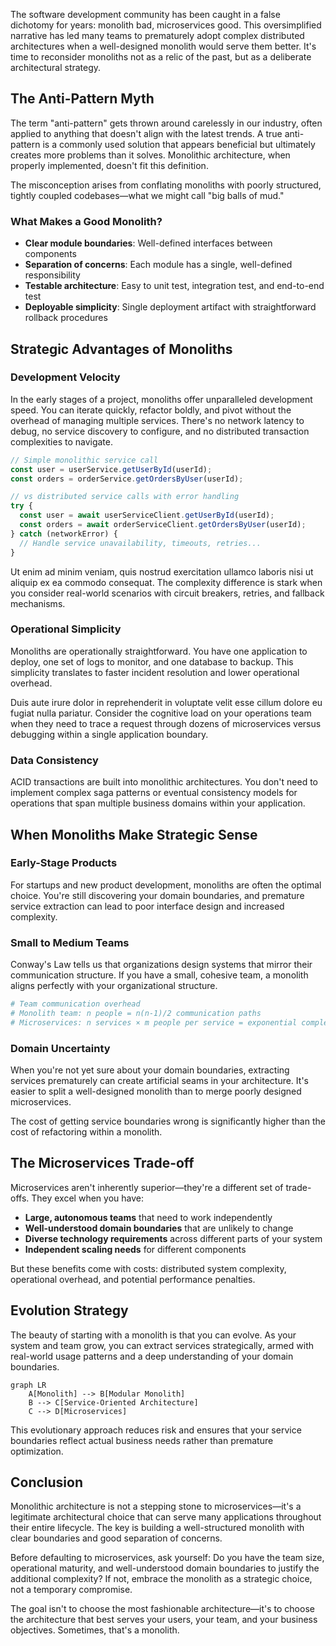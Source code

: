 
The software development community has been caught in a false dichotomy for years: monolith bad, microservices good. This oversimplified narrative has led many teams to prematurely adopt complex distributed architectures when a well-designed monolith would serve them better. It's time to reconsider monoliths not as a relic of the past, but as a deliberate architectural strategy.

## The Anti-Pattern Myth

The term "anti-pattern" gets thrown around carelessly in our industry, often applied to anything that doesn't align with the latest trends. A true anti-pattern is a commonly used solution that appears beneficial but ultimately creates more problems than it solves. Monolithic architecture, when properly implemented, doesn't fit this definition.

The misconception arises from conflating monoliths with poorly structured, tightly coupled codebases—what we might call "big balls of mud."

### What Makes a Good Monolith?

- **Clear module boundaries**: Well-defined interfaces between components
- **Separation of concerns**: Each module has a single, well-defined responsibility
- **Testable architecture**: Easy to unit test, integration test, and end-to-end test
- **Deployable simplicity**: Single deployment artifact with straightforward rollback procedures

## Strategic Advantages of Monoliths

### Development Velocity

In the early stages of a project, monoliths offer unparalleled development speed. You can iterate quickly, refactor boldly, and pivot without the overhead of managing multiple services. There's no network latency to debug, no service discovery to configure, and no distributed transaction complexities to navigate.

```javascript
// Simple monolithic service call
const user = userService.getUserById(userId);
const orders = orderService.getOrdersByUser(userId);

// vs distributed service calls with error handling
try {
  const user = await userServiceClient.getUserById(userId);
  const orders = await orderServiceClient.getOrdersByUser(userId);
} catch (networkError) {
  // Handle service unavailability, timeouts, retries...
}
```

Ut enim ad minim veniam, quis nostrud exercitation ullamco laboris nisi ut aliquip ex ea commodo consequat. The complexity difference is stark when you consider real-world scenarios with circuit breakers, retries, and fallback mechanisms.

### Operational Simplicity

Monoliths are operationally straightforward. You have one application to deploy, one set of logs to monitor, and one database to backup. This simplicity translates to faster incident resolution and lower operational overhead.

Duis aute irure dolor in reprehenderit in voluptate velit esse cillum dolore eu fugiat nulla pariatur. Consider the cognitive load on your operations team when they need to trace a request through dozens of microservices versus debugging within a single application boundary.

### Data Consistency

ACID transactions are built into monolithic architectures. You don't need to implement complex saga patterns or eventual consistency models for operations that span multiple business domains within your application.

## When Monoliths Make Strategic Sense

### Early-Stage Products

For startups and new product development, monoliths are often the optimal choice. You're still discovering your domain boundaries, and premature service extraction can lead to poor interface design and increased complexity.

### Small to Medium Teams

Conway's Law tells us that organizations design systems that mirror their communication structure. If you have a small, cohesive team, a monolith aligns perfectly with your organizational structure.

```bash
# Team communication overhead
# Monolith team: n people = n(n-1)/2 communication paths
# Microservices: n services × m people per service = exponential complexity
```

### Domain Uncertainty

When you're not yet sure about your domain boundaries, extracting services prematurely can create artificial seams in your architecture. It's easier to split a well-designed monolith than to merge poorly designed microservices.

The cost of getting service boundaries wrong is significantly higher than the cost of refactoring within a monolith.

## The Microservices Trade-off

Microservices aren't inherently superior—they're a different set of trade-offs. They excel when you have:

- **Large, autonomous teams** that need to work independently
- **Well-understood domain boundaries** that are unlikely to change
- **Diverse technology requirements** across different parts of your system
- **Independent scaling needs** for different components

But these benefits come with costs: distributed system complexity, operational overhead, and potential performance penalties.

## Evolution Strategy

The beauty of starting with a monolith is that you can evolve. As your system and team grow, you can extract services strategically, armed with real-world usage patterns and a deep understanding of your domain boundaries.

```mermaid
graph LR
    A[Monolith] --> B[Modular Monolith]
    B --> C[Service-Oriented Architecture]
    C --> D[Microservices]
```

This evolutionary approach reduces risk and ensures that your service boundaries reflect actual business needs rather than premature optimization.

## Conclusion

Monolithic architecture is not a stepping stone to microservices—it's a legitimate architectural choice that can serve many applications throughout their entire lifecycle. The key is building a well-structured monolith with clear boundaries and good separation of concerns.

Before defaulting to microservices, ask yourself: Do you have the team size, operational maturity, and well-understood domain boundaries to justify the additional complexity? If not, embrace the monolith as a strategic choice, not a temporary compromise.

The goal isn't to choose the most fashionable architecture—it's to choose the architecture that best serves your users, your team, and your business objectives. Sometimes, that's a monolith.